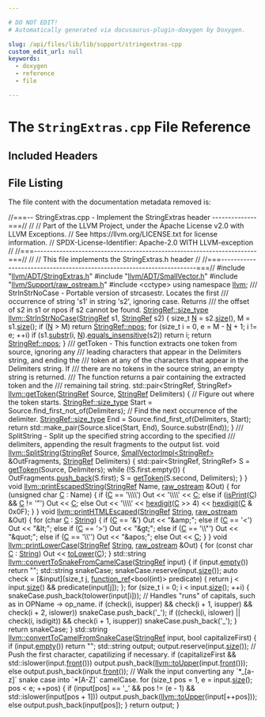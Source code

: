 ```yaml
---

# DO NOT EDIT!
# Automatically generated via docusaurus-plugin-doxygen by Doxygen.

slug: /api/files/lib/lib/support/stringextras-cpp
custom_edit_url: null
keywords:
  - doxygen
  - reference
  - file

---
```





# The `StringExtras.cpp` File Reference

<DoxygenPage pluginConfig={pluginConfig}>



## Included Headers

<IncludesList>
<IncludesListItem
  filePath="llvm/ADT/StringExtras.h"
  permalink="/docs/api/files/include/include/llvm/include/llvm/adt/stringextras-h"
  isLocal="true" />
<IncludesListItem
  filePath="llvm/ADT/SmallVector.h"
  permalink="/docs/api/files/include/include/llvm/include/llvm/adt/smallvector-h"
  isLocal="true" />
<IncludesListItem
  filePath="llvm/Support/raw_ostream.h"
  permalink="/docs/api/files/include/include/llvm/include/llvm/support/raw-ostream-h"
  isLocal="true" />
<IncludesListItem
  filePath="cctype"
  permalink=""
  isLocal="false" />
</IncludesList>


## File Listing

The file content with the documentation metadata removed is:

<ProgramListing>

<Link id="l00001" /><CodeLine lineNumber="1"><Highlight kind="comment">//===-- StringExtras.cpp - Implement the StringExtras header --------------===//</Highlight><Highlight kind="normal"></Highlight></CodeLine>
<Link id="l00002" /><CodeLine lineNumber="2"><Highlight kind="normal"></Highlight><Highlight kind="comment">//</Highlight><Highlight kind="normal"></Highlight></CodeLine>
<Link id="l00003" /><CodeLine lineNumber="3"><Highlight kind="normal"></Highlight><Highlight kind="comment">// Part of the LLVM Project, under the Apache License v2.0 with LLVM Exceptions.</Highlight><Highlight kind="normal"></Highlight></CodeLine>
<Link id="l00004" /><CodeLine lineNumber="4"><Highlight kind="normal"></Highlight><Highlight kind="comment">// See https://llvm.org/LICENSE.txt for license information.</Highlight><Highlight kind="normal"></Highlight></CodeLine>
<Link id="l00005" /><CodeLine lineNumber="5"><Highlight kind="normal"></Highlight><Highlight kind="comment">// SPDX-License-Identifier: Apache-2.0 WITH LLVM-exception</Highlight><Highlight kind="normal"></Highlight></CodeLine>
<Link id="l00006" /><CodeLine lineNumber="6"><Highlight kind="normal"></Highlight><Highlight kind="comment">//</Highlight><Highlight kind="normal"></Highlight></CodeLine>
<Link id="l00007" /><CodeLine lineNumber="7"><Highlight kind="normal"></Highlight><Highlight kind="comment">//===----------------------------------------------------------------------===//</Highlight><Highlight kind="normal"></Highlight></CodeLine>
<Link id="l00008" /><CodeLine lineNumber="8"><Highlight kind="normal"></Highlight><Highlight kind="comment">//</Highlight><Highlight kind="normal"></Highlight></CodeLine>
<Link id="l00009" /><CodeLine lineNumber="9"><Highlight kind="normal"></Highlight><Highlight kind="comment">// This file implements the StringExtras.h header</Highlight><Highlight kind="normal"></Highlight></CodeLine>
<Link id="l00010" /><CodeLine lineNumber="10"><Highlight kind="normal"></Highlight><Highlight kind="comment">//</Highlight><Highlight kind="normal"></Highlight></CodeLine>
<Link id="l00011" /><CodeLine lineNumber="11"><Highlight kind="normal"></Highlight><Highlight kind="comment">//===----------------------------------------------------------------------===//</Highlight><Highlight kind="normal"></Highlight></CodeLine>
<Link id="l00012" /><CodeLine lineNumber="12"><Highlight kind="normal"></Highlight></CodeLine>
<Link id="l00013" /><CodeLine lineNumber="13"><Highlight kind="normal"></Highlight><Highlight kind="preprocessor">#include &quot;<a href="/docs/api/files/include/include/llvm/include/llvm/adt/stringextras-h">llvm/ADT/StringExtras.h</a>&quot;</Highlight><Highlight kind="normal"></Highlight></CodeLine>
<Link id="l00014" /><CodeLine lineNumber="14"><Highlight kind="normal"></Highlight><Highlight kind="preprocessor">#include &quot;<a href="/docs/api/files/include/include/llvm/include/llvm/adt/smallvector-h">llvm/ADT/SmallVector.h</a>&quot;</Highlight><Highlight kind="normal"></Highlight></CodeLine>
<Link id="l00015" /><CodeLine lineNumber="15"><Highlight kind="normal"></Highlight><Highlight kind="preprocessor">#include &quot;<a href="/docs/api/files/include/include/llvm/include/llvm/support/raw-ostream-h">llvm/Support/raw&#95;ostream.h</a>&quot;</Highlight><Highlight kind="normal"></Highlight></CodeLine>
<Link id="l00016" /><CodeLine lineNumber="16"><Highlight kind="normal"></Highlight><Highlight kind="preprocessor">#include &lt;cctype&gt;</Highlight><Highlight kind="normal"></Highlight></CodeLine>
<Link id="l00017" /><CodeLine lineNumber="17"><Highlight kind="normal"></Highlight></CodeLine>
<Link id="l00018" /><CodeLine lineNumber="18"><Highlight kind="normal"></Highlight><Highlight kind="keyword">using namespace </Highlight><Highlight kind="normal"><a href="/docs/api/namespaces/llvm">llvm</a>;</Highlight></CodeLine>
<Link id="l00019" /><CodeLine lineNumber="19"><Highlight kind="normal"></Highlight><Highlight kind="comment"></Highlight></CodeLine>
<Link id="l00020" /><CodeLine lineNumber="20"><Highlight kind="comment">/// StrInStrNoCase - Portable version of strcasestr.  Locates the first</Highlight></CodeLine>
<Link id="l00021" /><CodeLine lineNumber="21"><Highlight kind="comment">/// occurrence of string &#39;s1&#39; in string &#39;s2&#39;, ignoring case.  Returns</Highlight></CodeLine>
<Link id="l00022" /><CodeLine lineNumber="22"><Highlight kind="comment">/// the offset of s2 in s1 or npos if s2 cannot be found.</Highlight><Highlight kind="normal"></Highlight></CodeLine>
<Link id="l00023" /><CodeLine lineNumber="23" lineLink="/docs/api/namespaces/llvm/#a0616450add79ad4687b744e23ae74023"><Highlight kind="normal"><a href="/docs/api/classes/llvm/stringref/#a54e59e2d53e5ee736ee060be7c457508">StringRef::size&#95;type</a> <a href="/docs/api/namespaces/llvm/#a0616450add79ad4687b744e23ae74023">llvm::StrInStrNoCase</a>(<a href="/docs/api/classes/llvm/stringref">StringRef</a> s1, <a href="/docs/api/classes/llvm/stringref">StringRef</a> s2) &#123;</Highlight></CodeLine>
<Link id="l00024" /><CodeLine lineNumber="24"><Highlight kind="normal">  </Highlight><Highlight kind="keywordtype">size&#95;t</Highlight><Highlight kind="normal"> <a href="/docs/api/files/lib/lib/support/regcomp-c/#a0240ac851181b84ac374872dc5434ee4">N</a> = s2.<a href="/docs/api/classes/llvm/stringref/#a5db9240c74644c67759dd0f901fc3c7d">size</a>(), M = s1.<a href="/docs/api/classes/llvm/stringref/#a5db9240c74644c67759dd0f901fc3c7d">size</a>();</Highlight></CodeLine>
<Link id="l00025" /><CodeLine lineNumber="25"><Highlight kind="normal">  </Highlight><Highlight kind="keywordflow">if</Highlight><Highlight kind="normal"> (<a href="/docs/api/files/lib/lib/support/regcomp-c/#a0240ac851181b84ac374872dc5434ee4">N</a> &gt; M)</Highlight></CodeLine>
<Link id="l00026" /><CodeLine lineNumber="26"><Highlight kind="normal">    </Highlight><Highlight kind="keywordflow">return</Highlight><Highlight kind="normal"> <a href="/docs/api/classes/llvm/stringref/#ad0f54a163ac500b144590640c6f1eb6b">StringRef::npos</a>;</Highlight></CodeLine>
<Link id="l00027" /><CodeLine lineNumber="27"><Highlight kind="normal">  </Highlight><Highlight kind="keywordflow">for</Highlight><Highlight kind="normal"> (</Highlight><Highlight kind="keywordtype">size&#95;t</Highlight><Highlight kind="normal"> i = 0, e = M - <a href="/docs/api/files/lib/lib/support/regcomp-c/#a0240ac851181b84ac374872dc5434ee4">N</a> + 1; i != e; ++i)</Highlight></CodeLine>
<Link id="l00028" /><CodeLine lineNumber="28"><Highlight kind="normal">    </Highlight><Highlight kind="keywordflow">if</Highlight><Highlight kind="normal"> (s1.<a href="/docs/api/classes/llvm/stringref/#a25f1fd81f2132805676c82ab8ae0c109">substr</a>(i, <a href="/docs/api/files/lib/lib/support/regcomp-c/#a0240ac851181b84ac374872dc5434ee4">N</a>).<a href="/docs/api/classes/llvm/stringref/#ae46058c90a3c703357331a6501b32f1c">equals&#95;insensitive</a>(s2))</Highlight></CodeLine>
<Link id="l00029" /><CodeLine lineNumber="29"><Highlight kind="normal">      </Highlight><Highlight kind="keywordflow">return</Highlight><Highlight kind="normal"> i;</Highlight></CodeLine>
<Link id="l00030" /><CodeLine lineNumber="30"><Highlight kind="normal">  </Highlight><Highlight kind="keywordflow">return</Highlight><Highlight kind="normal"> <a href="/docs/api/classes/llvm/stringref/#ad0f54a163ac500b144590640c6f1eb6b">StringRef::npos</a>;</Highlight></CodeLine>
<Link id="l00031" /><CodeLine lineNumber="31"><Highlight kind="normal">&#125;</Highlight></CodeLine>
<Link id="l00032" /><CodeLine lineNumber="32"><Highlight kind="normal"></Highlight><Highlight kind="comment"></Highlight></CodeLine>
<Link id="l00033" /><CodeLine lineNumber="33"><Highlight kind="comment">/// getToken - This function extracts one token from source, ignoring any</Highlight></CodeLine>
<Link id="l00034" /><CodeLine lineNumber="34"><Highlight kind="comment">/// leading characters that appear in the Delimiters string, and ending the</Highlight></CodeLine>
<Link id="l00035" /><CodeLine lineNumber="35"><Highlight kind="comment">/// token at any of the characters that appear in the Delimiters string.  If</Highlight></CodeLine>
<Link id="l00036" /><CodeLine lineNumber="36"><Highlight kind="comment">/// there are no tokens in the source string, an empty string is returned.</Highlight></CodeLine>
<Link id="l00037" /><CodeLine lineNumber="37"><Highlight kind="comment">/// The function returns a pair containing the extracted token and the</Highlight></CodeLine>
<Link id="l00038" /><CodeLine lineNumber="38"><Highlight kind="comment">/// remaining tail string.</Highlight><Highlight kind="normal"></Highlight></CodeLine>
<Link id="l00039" /><CodeLine lineNumber="39" lineLink="/docs/api/namespaces/llvm/#a20237283e8b9e354abec8dc5ab16bd16"><Highlight kind="normal">std::pair&lt;StringRef, StringRef&gt; <a href="/docs/api/namespaces/llvm/#a20237283e8b9e354abec8dc5ab16bd16">llvm::getToken</a>(<a href="/docs/api/classes/llvm/stringref">StringRef</a> Source,</Highlight></CodeLine>
<Link id="l00040" /><CodeLine lineNumber="40"><Highlight kind="normal">                                               <a href="/docs/api/classes/llvm/stringref">StringRef</a> Delimiters) &#123;</Highlight></CodeLine>
<Link id="l00041" /><CodeLine lineNumber="41"><Highlight kind="normal">  </Highlight><Highlight kind="comment">// Figure out where the token starts.</Highlight><Highlight kind="normal"></Highlight></CodeLine>
<Link id="l00042" /><CodeLine lineNumber="42"><Highlight kind="normal">  <a href="/docs/api/classes/llvm/stringref/#a54e59e2d53e5ee736ee060be7c457508">StringRef::size&#95;type</a> Start = Source.find&#95;first&#95;not&#95;of(Delimiters);</Highlight></CodeLine>
<Link id="l00043" /><CodeLine lineNumber="43"><Highlight kind="normal"></Highlight></CodeLine>
<Link id="l00044" /><CodeLine lineNumber="44"><Highlight kind="normal">  </Highlight><Highlight kind="comment">// Find the next occurrence of the delimiter.</Highlight><Highlight kind="normal"></Highlight></CodeLine>
<Link id="l00045" /><CodeLine lineNumber="45"><Highlight kind="normal">  <a href="/docs/api/classes/llvm/stringref/#a54e59e2d53e5ee736ee060be7c457508">StringRef::size&#95;type</a> End = Source.find&#95;first&#95;of(Delimiters, Start);</Highlight></CodeLine>
<Link id="l00046" /><CodeLine lineNumber="46"><Highlight kind="normal"></Highlight></CodeLine>
<Link id="l00047" /><CodeLine lineNumber="47"><Highlight kind="normal">  </Highlight><Highlight kind="keywordflow">return</Highlight><Highlight kind="normal"> std::make&#95;pair(Source.slice(Start, End), Source.substr(End));</Highlight></CodeLine>
<Link id="l00048" /><CodeLine lineNumber="48"><Highlight kind="normal">&#125;</Highlight></CodeLine>
<Link id="l00049" /><CodeLine lineNumber="49"><Highlight kind="normal"></Highlight><Highlight kind="comment"></Highlight></CodeLine>
<Link id="l00050" /><CodeLine lineNumber="50"><Highlight kind="comment">/// SplitString - Split up the specified string according to the specified</Highlight></CodeLine>
<Link id="l00051" /><CodeLine lineNumber="51"><Highlight kind="comment">/// delimiters, appending the result fragments to the output list.</Highlight><Highlight kind="normal"></Highlight></CodeLine>
<Link id="l00052" /><CodeLine lineNumber="52" lineLink="/docs/api/namespaces/llvm/#a544056717f2471026a27c31adb99df74"><Highlight kind="normal"></Highlight><Highlight kind="keywordtype">void</Highlight><Highlight kind="normal"> <a href="/docs/api/namespaces/llvm/#a544056717f2471026a27c31adb99df74">llvm::SplitString</a>(<a href="/docs/api/classes/llvm/stringref">StringRef</a> Source,</Highlight></CodeLine>
<Link id="l00053" /><CodeLine lineNumber="53"><Highlight kind="normal">                       <a href="/docs/api/classes/llvm/smallvectorimpl">SmallVectorImpl&lt;StringRef&gt;</a> &amp;OutFragments,</Highlight></CodeLine>
<Link id="l00054" /><CodeLine lineNumber="54"><Highlight kind="normal">                       <a href="/docs/api/classes/llvm/stringref">StringRef</a> Delimiters) &#123;</Highlight></CodeLine>
<Link id="l00055" /><CodeLine lineNumber="55"><Highlight kind="normal">  std::pair&lt;StringRef, StringRef&gt; S = <a href="/docs/api/namespaces/llvm/#a20237283e8b9e354abec8dc5ab16bd16">getToken</a>(Source, Delimiters);</Highlight></CodeLine>
<Link id="l00056" /><CodeLine lineNumber="56"><Highlight kind="normal">  </Highlight><Highlight kind="keywordflow">while</Highlight><Highlight kind="normal"> (!S.first.empty()) &#123;</Highlight></CodeLine>
<Link id="l00057" /><CodeLine lineNumber="57"><Highlight kind="normal">    OutFragments.<a href="/docs/api/classes/llvm/smallvectortemplatebase/#af42bfbc067df27c19ee2fc859df58799">push&#95;back</a>(S.first);</Highlight></CodeLine>
<Link id="l00058" /><CodeLine lineNumber="58"><Highlight kind="normal">    S = <a href="/docs/api/namespaces/llvm/#a20237283e8b9e354abec8dc5ab16bd16">getToken</a>(S.second, Delimiters);</Highlight></CodeLine>
<Link id="l00059" /><CodeLine lineNumber="59"><Highlight kind="normal">  &#125;</Highlight></CodeLine>
<Link id="l00060" /><CodeLine lineNumber="60"><Highlight kind="normal">&#125;</Highlight></CodeLine>
<Link id="l00061" /><CodeLine lineNumber="61"><Highlight kind="normal"></Highlight></CodeLine>
<Link id="l00062" /><CodeLine lineNumber="62" lineLink="/docs/api/namespaces/llvm/#a4c77325e8379b866ece46236154547fd"><Highlight kind="normal"></Highlight><Highlight kind="keywordtype">void</Highlight><Highlight kind="normal"> <a href="/docs/api/namespaces/llvm/#a4c77325e8379b866ece46236154547fd">llvm::printEscapedString</a>(<a href="/docs/api/classes/llvm/stringref">StringRef</a> Name, <a href="/docs/api/classes/llvm/raw-ostream">raw&#95;ostream</a> &amp;Out) &#123;</Highlight></CodeLine>
<Link id="l00063" /><CodeLine lineNumber="63"><Highlight kind="normal">  </Highlight><Highlight kind="keywordflow">for</Highlight><Highlight kind="normal"> (</Highlight><Highlight kind="keywordtype">unsigned</Highlight><Highlight kind="normal"> </Highlight><Highlight kind="keywordtype">char</Highlight><Highlight kind="normal"> <a href="/docs/api/namespaces/llvm/callingconv/#ac6aa1387c4375260e2468eb5a77fdb4cafd841a49aec1539bc88abc8ff9e170fb">C</a> : Name) &#123;</Highlight></CodeLine>
<Link id="l00064" /><CodeLine lineNumber="64"><Highlight kind="normal">    </Highlight><Highlight kind="keywordflow">if</Highlight><Highlight kind="normal"> (<a href="/docs/api/namespaces/llvm/callingconv/#ac6aa1387c4375260e2468eb5a77fdb4cafd841a49aec1539bc88abc8ff9e170fb">C</a> == </Highlight><Highlight kind="charliteral">&#39;\\\\&#39;</Highlight><Highlight kind="normal">)</Highlight></CodeLine>
<Link id="l00065" /><CodeLine lineNumber="65"><Highlight kind="normal">      Out &lt;&lt; </Highlight><Highlight kind="charliteral">&#39;\\\\&#39;</Highlight><Highlight kind="normal"> &lt;&lt; <a href="/docs/api/namespaces/llvm/callingconv/#ac6aa1387c4375260e2468eb5a77fdb4cafd841a49aec1539bc88abc8ff9e170fb">C</a>;</Highlight></CodeLine>
<Link id="l00066" /><CodeLine lineNumber="66"><Highlight kind="normal">    </Highlight><Highlight kind="keywordflow">else</Highlight><Highlight kind="normal"> </Highlight><Highlight kind="keywordflow">if</Highlight><Highlight kind="normal"> (<a href="/docs/api/namespaces/llvm/#ac26e7ec95828fe707f6b4d6c6a3bd897">isPrint</a>(<a href="/docs/api/namespaces/llvm/callingconv/#ac6aa1387c4375260e2468eb5a77fdb4cafd841a49aec1539bc88abc8ff9e170fb">C</a>) &amp;&amp; <a href="/docs/api/namespaces/llvm/callingconv/#ac6aa1387c4375260e2468eb5a77fdb4cafd841a49aec1539bc88abc8ff9e170fb">C</a> != </Highlight><Highlight kind="charliteral">&#39;&quot;&#39;</Highlight><Highlight kind="normal">)</Highlight></CodeLine>
<Link id="l00067" /><CodeLine lineNumber="67"><Highlight kind="normal">      Out &lt;&lt; <a href="/docs/api/namespaces/llvm/callingconv/#ac6aa1387c4375260e2468eb5a77fdb4cafd841a49aec1539bc88abc8ff9e170fb">C</a>;</Highlight></CodeLine>
<Link id="l00068" /><CodeLine lineNumber="68"><Highlight kind="normal">    </Highlight><Highlight kind="keywordflow">else</Highlight><Highlight kind="normal"></Highlight></CodeLine>
<Link id="l00069" /><CodeLine lineNumber="69"><Highlight kind="normal">      Out &lt;&lt; </Highlight><Highlight kind="charliteral">&#39;\\\\&#39;</Highlight><Highlight kind="normal"> &lt;&lt; <a href="/docs/api/namespaces/llvm/#a7e4ad7349e8727c7d296afe9db1a09a2">hexdigit</a>(<a href="/docs/api/namespaces/llvm/callingconv/#ac6aa1387c4375260e2468eb5a77fdb4cafd841a49aec1539bc88abc8ff9e170fb">C</a> &gt;&gt; 4) &lt;&lt; <a href="/docs/api/namespaces/llvm/#a7e4ad7349e8727c7d296afe9db1a09a2">hexdigit</a>(<a href="/docs/api/namespaces/llvm/callingconv/#ac6aa1387c4375260e2468eb5a77fdb4cafd841a49aec1539bc88abc8ff9e170fb">C</a> &amp; 0x0F);</Highlight></CodeLine>
<Link id="l00070" /><CodeLine lineNumber="70"><Highlight kind="normal">  &#125;</Highlight></CodeLine>
<Link id="l00071" /><CodeLine lineNumber="71"><Highlight kind="normal">&#125;</Highlight></CodeLine>
<Link id="l00072" /><CodeLine lineNumber="72"><Highlight kind="normal"></Highlight></CodeLine>
<Link id="l00073" /><CodeLine lineNumber="73" lineLink="/docs/api/namespaces/llvm/#a16b730970232c1d5fc831b71bd20ba0b"><Highlight kind="normal"></Highlight><Highlight kind="keywordtype">void</Highlight><Highlight kind="normal"> <a href="/docs/api/namespaces/llvm/#a16b730970232c1d5fc831b71bd20ba0b">llvm::printHTMLEscaped</a>(<a href="/docs/api/classes/llvm/stringref">StringRef</a> <a href="/docs/api/namespaces/llvm/#ac226f3d2b9ca090171a8e0a8cb92c343a27118326006d3829667a400ad23d5d98">String</a>, <a href="/docs/api/classes/llvm/raw-ostream">raw&#95;ostream</a> &amp;Out) &#123;</Highlight></CodeLine>
<Link id="l00074" /><CodeLine lineNumber="74"><Highlight kind="normal">  </Highlight><Highlight kind="keywordflow">for</Highlight><Highlight kind="normal"> (</Highlight><Highlight kind="keywordtype">char</Highlight><Highlight kind="normal"> <a href="/docs/api/namespaces/llvm/callingconv/#ac6aa1387c4375260e2468eb5a77fdb4cafd841a49aec1539bc88abc8ff9e170fb">C</a> : <a href="/docs/api/namespaces/llvm/#ac226f3d2b9ca090171a8e0a8cb92c343a27118326006d3829667a400ad23d5d98">String</a>) &#123;</Highlight></CodeLine>
<Link id="l00075" /><CodeLine lineNumber="75"><Highlight kind="normal">    </Highlight><Highlight kind="keywordflow">if</Highlight><Highlight kind="normal"> (<a href="/docs/api/namespaces/llvm/callingconv/#ac6aa1387c4375260e2468eb5a77fdb4cafd841a49aec1539bc88abc8ff9e170fb">C</a> == </Highlight><Highlight kind="charliteral">&#39;&amp;&#39;</Highlight><Highlight kind="normal">)</Highlight></CodeLine>
<Link id="l00076" /><CodeLine lineNumber="76"><Highlight kind="normal">      Out &lt;&lt; </Highlight><Highlight kind="stringliteral">&quot;&amp;amp;&quot;</Highlight><Highlight kind="normal">;</Highlight></CodeLine>
<Link id="l00077" /><CodeLine lineNumber="77"><Highlight kind="normal">    </Highlight><Highlight kind="keywordflow">else</Highlight><Highlight kind="normal"> </Highlight><Highlight kind="keywordflow">if</Highlight><Highlight kind="normal"> (<a href="/docs/api/namespaces/llvm/callingconv/#ac6aa1387c4375260e2468eb5a77fdb4cafd841a49aec1539bc88abc8ff9e170fb">C</a> == </Highlight><Highlight kind="charliteral">&#39;&lt;&#39;</Highlight><Highlight kind="normal">)</Highlight></CodeLine>
<Link id="l00078" /><CodeLine lineNumber="78"><Highlight kind="normal">      Out &lt;&lt; </Highlight><Highlight kind="stringliteral">&quot;&amp;lt;&quot;</Highlight><Highlight kind="normal">;</Highlight></CodeLine>
<Link id="l00079" /><CodeLine lineNumber="79"><Highlight kind="normal">    </Highlight><Highlight kind="keywordflow">else</Highlight><Highlight kind="normal"> </Highlight><Highlight kind="keywordflow">if</Highlight><Highlight kind="normal"> (<a href="/docs/api/namespaces/llvm/callingconv/#ac6aa1387c4375260e2468eb5a77fdb4cafd841a49aec1539bc88abc8ff9e170fb">C</a> == </Highlight><Highlight kind="charliteral">&#39;&gt;&#39;</Highlight><Highlight kind="normal">)</Highlight></CodeLine>
<Link id="l00080" /><CodeLine lineNumber="80"><Highlight kind="normal">      Out &lt;&lt; </Highlight><Highlight kind="stringliteral">&quot;&amp;gt;&quot;</Highlight><Highlight kind="normal">;</Highlight></CodeLine>
<Link id="l00081" /><CodeLine lineNumber="81"><Highlight kind="normal">    </Highlight><Highlight kind="keywordflow">else</Highlight><Highlight kind="normal"> </Highlight><Highlight kind="keywordflow">if</Highlight><Highlight kind="normal"> (<a href="/docs/api/namespaces/llvm/callingconv/#ac6aa1387c4375260e2468eb5a77fdb4cafd841a49aec1539bc88abc8ff9e170fb">C</a> == </Highlight><Highlight kind="charliteral">&#39;\\&quot;&#39;</Highlight><Highlight kind="normal">)</Highlight></CodeLine>
<Link id="l00082" /><CodeLine lineNumber="82"><Highlight kind="normal">      Out &lt;&lt; </Highlight><Highlight kind="stringliteral">&quot;&amp;quot;&quot;</Highlight><Highlight kind="normal">;</Highlight></CodeLine>
<Link id="l00083" /><CodeLine lineNumber="83"><Highlight kind="normal">    </Highlight><Highlight kind="keywordflow">else</Highlight><Highlight kind="normal"> </Highlight><Highlight kind="keywordflow">if</Highlight><Highlight kind="normal"> (<a href="/docs/api/namespaces/llvm/callingconv/#ac6aa1387c4375260e2468eb5a77fdb4cafd841a49aec1539bc88abc8ff9e170fb">C</a> == </Highlight><Highlight kind="charliteral">&#39;\\&#39;&#39;</Highlight><Highlight kind="normal">)</Highlight></CodeLine>
<Link id="l00084" /><CodeLine lineNumber="84"><Highlight kind="normal">      Out &lt;&lt; </Highlight><Highlight kind="stringliteral">&quot;&amp;apos;&quot;</Highlight><Highlight kind="normal">;</Highlight></CodeLine>
<Link id="l00085" /><CodeLine lineNumber="85"><Highlight kind="normal">    </Highlight><Highlight kind="keywordflow">else</Highlight><Highlight kind="normal"></Highlight></CodeLine>
<Link id="l00086" /><CodeLine lineNumber="86"><Highlight kind="normal">      Out &lt;&lt; <a href="/docs/api/namespaces/llvm/callingconv/#ac6aa1387c4375260e2468eb5a77fdb4cafd841a49aec1539bc88abc8ff9e170fb">C</a>;</Highlight></CodeLine>
<Link id="l00087" /><CodeLine lineNumber="87"><Highlight kind="normal">  &#125;</Highlight></CodeLine>
<Link id="l00088" /><CodeLine lineNumber="88"><Highlight kind="normal">&#125;</Highlight></CodeLine>
<Link id="l00089" /><CodeLine lineNumber="89"><Highlight kind="normal"></Highlight></CodeLine>
<Link id="l00090" /><CodeLine lineNumber="90" lineLink="/docs/api/namespaces/llvm/#a1cc216d3be54d320e0cd37ec53e0ac32"><Highlight kind="normal"></Highlight><Highlight kind="keywordtype">void</Highlight><Highlight kind="normal"> <a href="/docs/api/namespaces/llvm/#a1cc216d3be54d320e0cd37ec53e0ac32">llvm::printLowerCase</a>(<a href="/docs/api/classes/llvm/stringref">StringRef</a> <a href="/docs/api/namespaces/llvm/#ac226f3d2b9ca090171a8e0a8cb92c343a27118326006d3829667a400ad23d5d98">String</a>, <a href="/docs/api/classes/llvm/raw-ostream">raw&#95;ostream</a> &amp;Out) &#123;</Highlight></CodeLine>
<Link id="l00091" /><CodeLine lineNumber="91"><Highlight kind="normal">  </Highlight><Highlight kind="keywordflow">for</Highlight><Highlight kind="normal"> (</Highlight><Highlight kind="keyword">const</Highlight><Highlight kind="normal"> </Highlight><Highlight kind="keywordtype">char</Highlight><Highlight kind="normal"> <a href="/docs/api/namespaces/llvm/callingconv/#ac6aa1387c4375260e2468eb5a77fdb4cafd841a49aec1539bc88abc8ff9e170fb">C</a> : <a href="/docs/api/namespaces/llvm/#ac226f3d2b9ca090171a8e0a8cb92c343a27118326006d3829667a400ad23d5d98">String</a>)</Highlight></CodeLine>
<Link id="l00092" /><CodeLine lineNumber="92"><Highlight kind="normal">    Out &lt;&lt; <a href="/docs/api/namespaces/llvm/#a06e572920023c66cb411c98e0e9ca8e4">toLower</a>(<a href="/docs/api/namespaces/llvm/callingconv/#ac6aa1387c4375260e2468eb5a77fdb4cafd841a49aec1539bc88abc8ff9e170fb">C</a>);</Highlight></CodeLine>
<Link id="l00093" /><CodeLine lineNumber="93"><Highlight kind="normal">&#125;</Highlight></CodeLine>
<Link id="l00094" /><CodeLine lineNumber="94"><Highlight kind="normal"></Highlight></CodeLine>
<Link id="l00095" /><CodeLine lineNumber="95" lineLink="/docs/api/namespaces/llvm/#a694be13ec7a118397b5d1a4325d052e5"><Highlight kind="normal">std::string <a href="/docs/api/namespaces/llvm/#a694be13ec7a118397b5d1a4325d052e5">llvm::convertToSnakeFromCamelCase</a>(<a href="/docs/api/classes/llvm/stringref">StringRef</a> input) &#123;</Highlight></CodeLine>
<Link id="l00096" /><CodeLine lineNumber="96"><Highlight kind="normal">  </Highlight><Highlight kind="keywordflow">if</Highlight><Highlight kind="normal"> (input.<a href="/docs/api/classes/llvm/stringref/#a2dc80c585ad5882da8cae7b5968f7e74">empty</a>())</Highlight></CodeLine>
<Link id="l00097" /><CodeLine lineNumber="97"><Highlight kind="normal">    </Highlight><Highlight kind="keywordflow">return</Highlight><Highlight kind="normal"> </Highlight><Highlight kind="stringliteral">&quot;&quot;</Highlight><Highlight kind="normal">;</Highlight></CodeLine>
<Link id="l00098" /><CodeLine lineNumber="98"><Highlight kind="normal"></Highlight></CodeLine>
<Link id="l00099" /><CodeLine lineNumber="99"><Highlight kind="normal">  std::string snakeCase;</Highlight></CodeLine>
<Link id="l00100" /><CodeLine lineNumber="100"><Highlight kind="normal">  snakeCase.reserve(input.<a href="/docs/api/classes/llvm/stringref/#a5db9240c74644c67759dd0f901fc3c7d">size</a>());</Highlight></CodeLine>
<Link id="l00101" /><CodeLine lineNumber="101"><Highlight kind="normal">  </Highlight><Highlight kind="keyword">auto</Highlight><Highlight kind="normal"> check = &#91;&amp;input&#93;(</Highlight><Highlight kind="keywordtype">size&#95;t</Highlight><Highlight kind="normal"> j, <a href="/docs/api/classes/llvm/function-ref">function&#95;ref</a>&lt;bool(</Highlight><Highlight kind="keywordtype">int</Highlight><Highlight kind="normal">)&gt; predicate) &#123;</Highlight></CodeLine>
<Link id="l00102" /><CodeLine lineNumber="102"><Highlight kind="normal">    </Highlight><Highlight kind="keywordflow">return</Highlight><Highlight kind="normal"> j &lt; input.<a href="/docs/api/classes/llvm/stringref/#a5db9240c74644c67759dd0f901fc3c7d">size</a>() &amp;&amp; predicate(input&#91;j&#93;);</Highlight></CodeLine>
<Link id="l00103" /><CodeLine lineNumber="103"><Highlight kind="normal">  &#125;;</Highlight></CodeLine>
<Link id="l00104" /><CodeLine lineNumber="104"><Highlight kind="normal">  </Highlight><Highlight kind="keywordflow">for</Highlight><Highlight kind="normal"> (</Highlight><Highlight kind="keywordtype">size&#95;t</Highlight><Highlight kind="normal"> i = 0; i &lt; input.<a href="/docs/api/classes/llvm/stringref/#a5db9240c74644c67759dd0f901fc3c7d">size</a>(); ++i) &#123;</Highlight></CodeLine>
<Link id="l00105" /><CodeLine lineNumber="105"><Highlight kind="normal">    snakeCase.push&#95;back(tolower(input&#91;i&#93;));</Highlight></CodeLine>
<Link id="l00106" /><CodeLine lineNumber="106"><Highlight kind="normal">    </Highlight><Highlight kind="comment">// Handles &quot;runs&quot; of capitals, such as in OPName -&gt; op&#95;name.</Highlight><Highlight kind="normal"></Highlight></CodeLine>
<Link id="l00107" /><CodeLine lineNumber="107"><Highlight kind="normal">    </Highlight><Highlight kind="keywordflow">if</Highlight><Highlight kind="normal"> (check(i, isupper) &amp;&amp; check(i + 1, isupper) &amp;&amp; check(i + 2, islower))</Highlight></CodeLine>
<Link id="l00108" /><CodeLine lineNumber="108"><Highlight kind="normal">      snakeCase.push&#95;back(</Highlight><Highlight kind="charliteral">&#39;&#95;&#39;</Highlight><Highlight kind="normal">);</Highlight></CodeLine>
<Link id="l00109" /><CodeLine lineNumber="109"><Highlight kind="normal">    </Highlight><Highlight kind="keywordflow">if</Highlight><Highlight kind="normal"> ((check(i, islower) || check(i, isdigit)) &amp;&amp; check(i + 1, isupper))</Highlight></CodeLine>
<Link id="l00110" /><CodeLine lineNumber="110"><Highlight kind="normal">      snakeCase.push&#95;back(</Highlight><Highlight kind="charliteral">&#39;&#95;&#39;</Highlight><Highlight kind="normal">);</Highlight></CodeLine>
<Link id="l00111" /><CodeLine lineNumber="111"><Highlight kind="normal">  &#125;</Highlight></CodeLine>
<Link id="l00112" /><CodeLine lineNumber="112"><Highlight kind="normal">  </Highlight><Highlight kind="keywordflow">return</Highlight><Highlight kind="normal"> snakeCase;</Highlight></CodeLine>
<Link id="l00113" /><CodeLine lineNumber="113"><Highlight kind="normal">&#125;</Highlight></CodeLine>
<Link id="l00114" /><CodeLine lineNumber="114"><Highlight kind="normal"></Highlight></CodeLine>
<Link id="l00115" /><CodeLine lineNumber="115" lineLink="/docs/api/namespaces/llvm/#aba9c7a61ab2767e77f9ada22f54441c0"><Highlight kind="normal">std::string <a href="/docs/api/namespaces/llvm/#aba9c7a61ab2767e77f9ada22f54441c0">llvm::convertToCamelFromSnakeCase</a>(<a href="/docs/api/classes/llvm/stringref">StringRef</a> input,</Highlight></CodeLine>
<Link id="l00116" /><CodeLine lineNumber="116"><Highlight kind="normal">                                              </Highlight><Highlight kind="keywordtype">bool</Highlight><Highlight kind="normal"> capitalizeFirst) &#123;</Highlight></CodeLine>
<Link id="l00117" /><CodeLine lineNumber="117"><Highlight kind="normal">  </Highlight><Highlight kind="keywordflow">if</Highlight><Highlight kind="normal"> (input.<a href="/docs/api/classes/llvm/stringref/#a2dc80c585ad5882da8cae7b5968f7e74">empty</a>())</Highlight></CodeLine>
<Link id="l00118" /><CodeLine lineNumber="118"><Highlight kind="normal">    </Highlight><Highlight kind="keywordflow">return</Highlight><Highlight kind="normal"> </Highlight><Highlight kind="stringliteral">&quot;&quot;</Highlight><Highlight kind="normal">;</Highlight></CodeLine>
<Link id="l00119" /><CodeLine lineNumber="119"><Highlight kind="normal"></Highlight></CodeLine>
<Link id="l00120" /><CodeLine lineNumber="120"><Highlight kind="normal">  std::string output;</Highlight></CodeLine>
<Link id="l00121" /><CodeLine lineNumber="121"><Highlight kind="normal">  output.reserve(input.<a href="/docs/api/classes/llvm/stringref/#a5db9240c74644c67759dd0f901fc3c7d">size</a>());</Highlight></CodeLine>
<Link id="l00122" /><CodeLine lineNumber="122"><Highlight kind="normal"></Highlight></CodeLine>
<Link id="l00123" /><CodeLine lineNumber="123"><Highlight kind="normal">  </Highlight><Highlight kind="comment">// Push the first character, capatilizing if necessary.</Highlight><Highlight kind="normal"></Highlight></CodeLine>
<Link id="l00124" /><CodeLine lineNumber="124"><Highlight kind="normal">  </Highlight><Highlight kind="keywordflow">if</Highlight><Highlight kind="normal"> (capitalizeFirst &amp;&amp; std::islower(input.<a href="/docs/api/classes/llvm/stringref/#a61364ca3a5ff90fb2aa0d5a371fd43f7">front</a>()))</Highlight></CodeLine>
<Link id="l00125" /><CodeLine lineNumber="125"><Highlight kind="normal">    output.push&#95;back(<a href="/docs/api/namespaces/llvm/#aadcb10384f6f67a800d81e4312cabc46">llvm::toUpper</a>(input.<a href="/docs/api/classes/llvm/stringref/#a61364ca3a5ff90fb2aa0d5a371fd43f7">front</a>()));</Highlight></CodeLine>
<Link id="l00126" /><CodeLine lineNumber="126"><Highlight kind="normal">  </Highlight><Highlight kind="keywordflow">else</Highlight><Highlight kind="normal"></Highlight></CodeLine>
<Link id="l00127" /><CodeLine lineNumber="127"><Highlight kind="normal">    output.push&#95;back(input.<a href="/docs/api/classes/llvm/stringref/#a61364ca3a5ff90fb2aa0d5a371fd43f7">front</a>());</Highlight></CodeLine>
<Link id="l00128" /><CodeLine lineNumber="128"><Highlight kind="normal"></Highlight></CodeLine>
<Link id="l00129" /><CodeLine lineNumber="129"><Highlight kind="normal">  </Highlight><Highlight kind="comment">// Walk the input converting any &#96;&#42;&#95;&#91;a-z&#93;&#96; snake case into &#96;&#42;&#91;A-Z&#93;&#96; camelCase.</Highlight><Highlight kind="normal"></Highlight></CodeLine>
<Link id="l00130" /><CodeLine lineNumber="130"><Highlight kind="normal">  </Highlight><Highlight kind="keywordflow">for</Highlight><Highlight kind="normal"> (</Highlight><Highlight kind="keywordtype">size&#95;t</Highlight><Highlight kind="normal"> pos = 1, e = input.<a href="/docs/api/classes/llvm/stringref/#a5db9240c74644c67759dd0f901fc3c7d">size</a>(); pos &lt; e; ++pos) &#123;</Highlight></CodeLine>
<Link id="l00131" /><CodeLine lineNumber="131"><Highlight kind="normal">    </Highlight><Highlight kind="keywordflow">if</Highlight><Highlight kind="normal"> (input&#91;pos&#93; == </Highlight><Highlight kind="charliteral">&#39;&#95;&#39;</Highlight><Highlight kind="normal"> &amp;&amp; pos != (e - 1) &amp;&amp; std::islower(input&#91;pos + 1&#93;))</Highlight></CodeLine>
<Link id="l00132" /><CodeLine lineNumber="132"><Highlight kind="normal">      output.push&#95;back(<a href="/docs/api/namespaces/llvm/#aadcb10384f6f67a800d81e4312cabc46">llvm::toUpper</a>(input&#91;++pos&#93;));</Highlight></CodeLine>
<Link id="l00133" /><CodeLine lineNumber="133"><Highlight kind="normal">    </Highlight><Highlight kind="keywordflow">else</Highlight><Highlight kind="normal"></Highlight></CodeLine>
<Link id="l00134" /><CodeLine lineNumber="134"><Highlight kind="normal">      output.push&#95;back(input&#91;pos&#93;);</Highlight></CodeLine>
<Link id="l00135" /><CodeLine lineNumber="135"><Highlight kind="normal">  &#125;</Highlight></CodeLine>
<Link id="l00136" /><CodeLine lineNumber="136"><Highlight kind="normal">  </Highlight><Highlight kind="keywordflow">return</Highlight><Highlight kind="normal"> output;</Highlight></CodeLine>
<Link id="l00137" /><CodeLine lineNumber="137"><Highlight kind="normal">&#125;</Highlight></CodeLine>

</ProgramListing>

</DoxygenPage>
